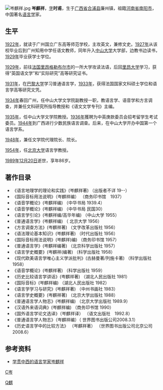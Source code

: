 [[File:岑麒祥.jpg|thumb]]
'''岑麒祥'''{{BD|1903年||1989年|12月20日|catIdx=C岑}}，[[表字|字]]'''时甫'''，生于[[广西省|广西省]][[合浦县|合浦县]]廉州镇，祖籍[[河南省|河南省]][[南阳市|南阳市]]，中国著名[[语言学|语言学]]家。

==生平==
[[1922年|1922年]]，就读于广州国立广东高等师范学校，主攻英文，兼修文史。[[1927年|1927年]]从该校毕业后到广州知用中学任语文教师，同年升入[[中山大学|中山大学]]大学部，边教书边读书，[[1929年|1929年]]毕业获学士学位。

[[1929年|1929年]]，前往[[法国|法国]][[里昂|里昂]][[格勒布尔市|格勒布尔市]]的一所大学攻读法语，后回[[里昂大学|里昂大学]]学习，获得“英国语文学”和“实际研究”高等研究证书。

[[1931年|1931年]]，在[[巴黎大学|巴黎大学]]学习普通语言学，[[1933年|1933年]]，获得法国国家文科硕士学位和语言学高等研究文凭。

[[1934年|1934年]]春回广州，任中山大学文学院副教授一职，教语言学、语音学和方言调查，并兼任文科研究所指导教授和《语文文学专刊》主编。

[[1935年|1935年]]，任中山大学文学院教授。[[1936年|1936年]]獲聘为中英庚款委员会招考留学生考试委员。[[1944年|1944年]]到广西进行少数民族语言调查。后来，在中山大学开办中国第一个语言学系。

[[1948年|1948年]]，兼任文学院代理院长、院长。

[[1954年|1954年]]，任[[北京大学|北京大学]]语言学教授。

[[1989年|1989年]][[12月20日|12月20日]]逝世，享年86岁。

==著作目录==
*《语言地理学的理论和实践》(岑麒祥著) （出版者不详 19--）
*《国际音标用法说明》（岑麒祥编） （商务印书馆　1937）
*《语音学概论》(岑麒祥编) （中华书局 1939.4）
*《语音学概论》(岑麒祥编) （中华书局 民国30）
*《语言学引论》(岑麒祥编/高华年编) （中山大学 1955）
*《普通语言学》(岑麒祥编) （ 北京大学 1956） 
*《方言调查方法》(岑麒祥著) （文字改革出版社 1956） 
*《语法理论基本知识》(岑麒祥著) （时代出版社 1956）
*《国际音标用法说明》(岑麒祥)编) （商务印书馆 1957）
*《普通语言学》(岑麒祥编著) （北京科学出版社 1957） 
*《语言学史概要》(岑麒祥(编著) （科学出版社 1958）
*《现代欧美语言学唯心主义学派批判》(古赫曼著/列施卡著) （科学出版社 1958）
*《语音学概论》(岑麒祥著) （科学出版社 1959） 
*《历史比较语言学讲话》(岑麒祥著) （湖北人民出版社 1981）
*《国际音标》(岑麒祥编) （湖北人民出版社 1982） 
*《语言学学习与研究》(岑麒祥著) （中州书画社 1983） 
*《语言学史概要》(岑麒祥著) （北京大学出版社 1988） 
*《普通语言学人物志》(岑麒祥编) （北京大学出版社 1989.9）
*《汉语外来语词典》(岑麒祥编) （商务印书馆 1990）
*《国外语言学论文选译》（岑麒祥译） （语文出版社　1992.8）
*《普通语言学人物志》（岑麒祥编）（ 世界图书出版公司2008.3.1）
*《历史语言学中的比较方法》 （岑麒祥著） （世界图书出版公司北京公司 2008.6）

==参考资料==
*[https://web.archive.org/web/20160304141822/http://pkunews.pku.edu.cn/zdlm/2007-10/19/content_117558.htm 学贯中西的语言学家岑麒祥]
[[category:语言学家|C岑]]
[[Category:岑姓|Q麒]]